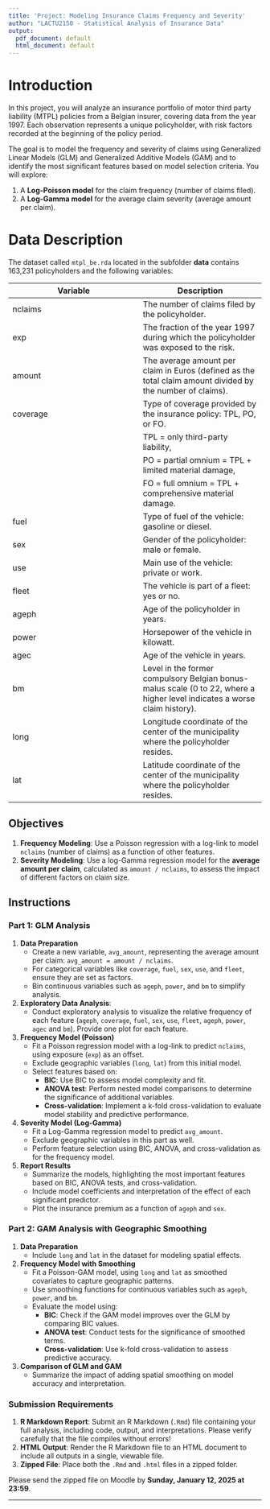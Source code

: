 ```yaml
---
title: 'Project: Modeling Insurance Claims Frequency and Severity'
author: "LACTU2150 - Statistical Analysis of Insurance Data"
output:
  pdf_document: default
  html_document: default
---
```


# Introduction

In this project, you will analyze an insurance portfolio of motor third party liability (MTPL) policies from a Belgian insurer, covering data from the year 1997. Each observation represents a unique policyholder, with risk factors recorded at the beginning of the policy period.

The goal is to model the frequency and severity of claims using Generalized Linear Models (GLM) and Generalized Additive Models (GAM) and to identify the most significant features based on model selection criteria. You will explore:

1. A **Log-Poisson model** for the claim frequency (number of claims filed).
2. A **Log-Gamma model** for the average claim severity (average amount per claim).

# Data Description

The dataset called `mtpl_be.rda` located in the subfolder **data** contains 163,231 policyholders and the following variables:


| Variable     | Description |
|--------------|-------------|
| nclaims      | The number of claims filed by the policyholder. |
| exp          | The fraction of the year 1997 during which the policyholder was exposed to the risk. |
| amount       | The average amount per claim in Euros (defined as the total claim amount divided by the number of claims). |
| coverage     | Type of coverage provided by the insurance policy: TPL, PO, or FO. |
|              | TPL = only third-party liability, |
|              | PO = partial omnium = TPL + limited material damage, |
|              | FO = full omnium = TPL + comprehensive material damage. |
| fuel         | Type of fuel of the vehicle: gasoline or diesel. |
| sex          | Gender of the policyholder: male or female. |
| use          | Main use of the vehicle: private or work. |
| fleet        | The vehicle is part of a fleet: yes or no. |
| ageph        | Age of the policyholder in years. |
| power        | Horsepower of the vehicle in kilowatt. |
| agec         | Age of the vehicle in years. |
| bm           | Level in the former compulsory Belgian bonus-malus scale (0 to 22, where a higher level indicates a worse claim history). |
| long         | Longitude coordinate of the center of the municipality where the policyholder resides. |
| lat          | Latitude coordinate of the center of the municipality where the policyholder resides. |



## Objectives

1. **Frequency Modeling**: Use a Poisson regression with a log-link to model `nclaims` (number of claims) as a function of other features.
2. **Severity Modeling**: Use a log-Gamma regression model for the **average amount per claim**, calculated as `amount / nclaims`, to assess the impact of different factors on claim size.

## Instructions

### Part 1: GLM Analysis

1. **Data Preparation**
   - Create a new variable, `avg_amount`, representing the average amount per claim: `avg_amount = amount / nclaims`.
   - For categorical variables like `coverage`, `fuel`, `sex`, `use`, and `fleet`, ensure they are set as factors.
   - Bin continuous variables such as `ageph`, `power`, and `bm` to simplify analysis.
   
2. **Exploratory Data Analysis**:
   - Conduct exploratory analysis to visualize the relative frequency of each feature (`ageph`, `coverage`, `fuel`, `sex`, `use`, `fleet`, `ageph`, `power`, `agec` and `bm`). Provide one plot for each feature. 

3. **Frequency Model (Poisson)**
   - Fit a Poisson regression model with a log-link to predict `nclaims`, using exposure (`exp`) as an offset.
   - Exclude geographic variables (`long`, `lat`) from this initial model.
   - Select features based on:
     - **BIC**: Use BIC to assess model complexity and fit.
     - **ANOVA test**: Perform nested model comparisons to determine the significance of additional variables.
     - **Cross-validation**: Implement a k-fold cross-validation to evaluate model stability and predictive performance.
   
4. **Severity Model (Log-Gamma)**
   - Fit a Log-Gamma regression model to predict `avg_amount`.
   - Exclude geographic variables in this part as well.
   - Perform feature selection using BIC, ANOVA, and cross-validation as for the frequency model.

4. **Report Results**
   - Summarize the models, highlighting the most important features based on BIC, ANOVA tests, and cross-validation.
   - Include model coefficients and interpretation of the effect of each significant predictor.
   - Plot the insurance premium as a function of `ageph` and `sex`.

### Part 2: GAM Analysis with Geographic Smoothing

1. **Data Preparation**
   - Include `long` and `lat` in the dataset for modeling spatial effects.

2. **Frequency Model with Smoothing**
   - Fit a Poisson-GAM model, using `long` and `lat` as smoothed covariates to capture geographic patterns.
   - Use smoothing functions for continuous variables such as `ageph`, `power`, and `bm`.
   - Evaluate the model using:
     - **BIC**: Check if the GAM model improves over the GLM by comparing BIC values.
     - **ANOVA test**: Conduct tests for the significance of smoothed terms.
     - **Cross-validation**: Use k-fold cross-validation to assess predictive accuracy.

3. **Comparison of GLM and GAM**
   - Summarize the impact of adding spatial smoothing on model accuracy and interpretation.

### Submission Requirements

1. **R Markdown Report**: Submit an R Markdown (`.Rmd`) file containing your full analysis, including code, output, and interpretations. Please verify carefully that the file compiles without errors! 
2. **HTML Output**: Render the R Markdown file to an HTML document to include all outputs in a single, viewable file.
3. **Zipped File**: Place both the `.Rmd` and `.html` files in a zipped folder.

Please send the zipped file on Moodle by **Sunday, January 12, 2025 at 23:59**.



---

